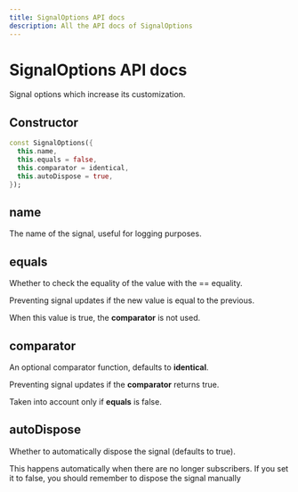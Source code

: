 ```yaml
---
title: SignalOptions API docs
description: All the API docs of SignalOptions
---
```


# SignalOptions API docs

Signal options which increase its customization.

## Constructor

```dart
const SignalOptions({
  this.name,
  this.equals = false,
  this.comparator = identical,
  this.autoDispose = true,
});
```


## name

The name of the signal, useful for logging purposes.

## equals

Whether to check the equality of the value with the == equality.

Preventing signal updates if the new value is equal to the previous.

When this value is true, the __comparator__ is not used.

## comparator

An optional comparator function, defaults to __identical__.

Preventing signal updates if the __comparator__ returns true.

Taken into account only if __equals__ is false.

## autoDispose

Whether to automatically dispose the signal (defaults to true).

This happens automatically when there are no longer subscribers.
If you set it to false, you should remember to dispose the signal manually
